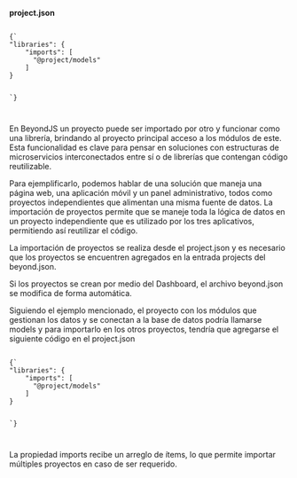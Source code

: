 
<Title>Importación de proyectos</Title>

**project.json**

<Code>
{`
"libraries": {
    "imports": [
      "@project/models"
    ]
}

`}

</Code>

En BeyondJS un proyecto puede ser importado por otro y funcionar como una librería, brindando al proyecto principal acceso a los módulos de este. Esta funcionalidad es clave para pensar en soluciones con estructuras de microservicios interconectados entre sí o de librerías que contengan código reutilizable.

Para ejemplificarlo, podemos hablar de una solución que maneja una página web, una aplicación móvil y un panel administrativo, todos como proyectos independientes que alimentan una misma fuente de datos. La importación de proyectos permite que se maneje toda la lógica de datos en un proyecto independiente que es utilizado por los tres aplicativos, permitiendo así reutilizar el código.

La importación de proyectos se realiza desde el <Link to="/docs/projects/json">project.json</Link> y es necesario que los proyectos se encuentren agregados en la entrada projects del beyond.json.

Si los proyectos se crean por medio del Dashboard, el archivo beyond.json se modifica de forma automática.

Siguiendo el ejemplo mencionado, el proyecto con los módulos que gestionan los datos y se conectan a la base de datos podría llamarse models y para importarlo en los otros proyectos, tendría que agregarse el siguiente código en el project.json

<Code>
{`
"libraries": {
    "imports": [
      "@project/models"
    ]
}

`}

</Code>

La propiedad imports recibe un arreglo de ítems, lo que permite importar múltiples proyectos en caso de ser requerido.
